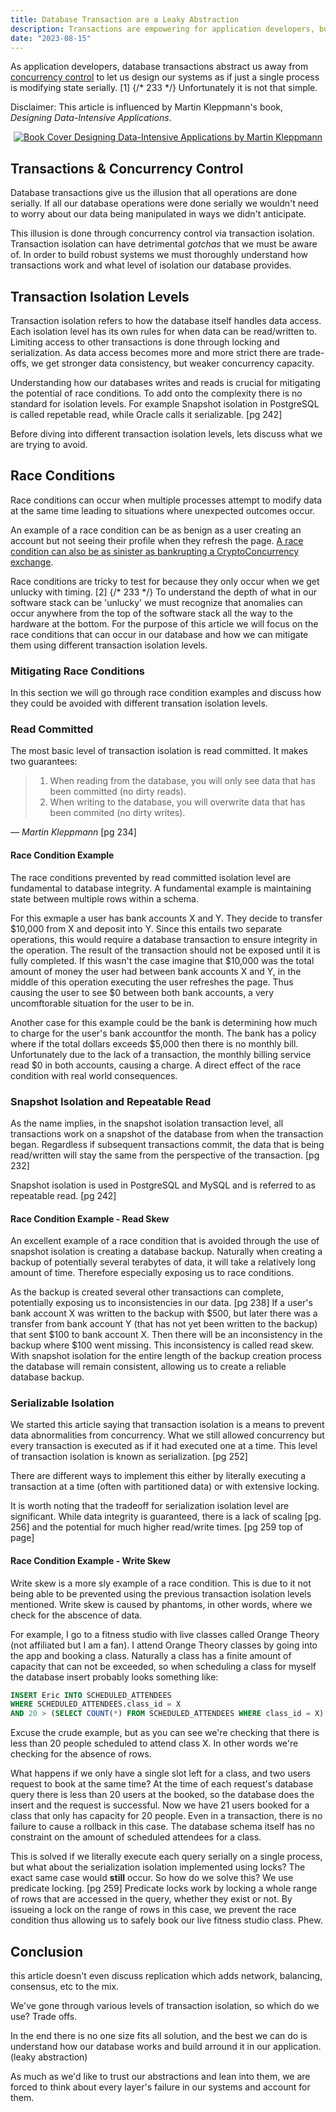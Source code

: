 ```yaml
---
title: Database Transaction are a Leaky Abstraction
description: Transactions are empowering for application developers, but the conversation doesn't stop there.
date: "2023-08-15"
---
```


As application developers, database transactions abstract us away from
[concurrency control](https://www.geeksforgeeks.org/concurrency-control-in-dbms/#)
to let us design our systems as if just a single process is modifying state serially. [1] {/* 233 */}
Unfortunately it is not that simple.

Disclaimer: This article is influenced by Martin Kleppmann's book, _Designing Data-Intensive Applications_.

<p align="center">
  <a
    alt="Designing Data-Intensive Applications by Martin Kleppmann"
    target="_blank"
    href="https://www.amazon.com/Designing-Data-Intensive-Applications-Reliable-Maintainable/dp/1449373321/ref=sr_1_1?keywords=martin+kleppmann%2527s+designing+data-intensive+applications&amp;qid=1691551612&amp;sprefix=martin+klep%252Caps%252C192&amp;sr=8-1&_encoding=UTF8&tag=ericventor-20&linkCode=ur2&linkId=e1be69645fddf1c77e3edaeafb9d9c2a&camp=1789&creative=9325"
  >
    <img
      src="https://encrypted-tbn3.gstatic.com/images?q=tbn:ANd9GcSlR4hC5tiypE9ftFBwNG1qi90tsMqcjs3cZB1vZrk7qZ5YV3dt"
      alt="Book Cover"
    />
    Designing Data-Intensive Applications by Martin Kleppmann
  </a>
</p>

## Transactions & Concurrency Control

Database transactions give us the illusion that all operations are done serially.
If all our database operations were done serially we wouldn't need to worry about our
data being manipulated in ways we didn't anticipate.

This illusion is done through concurrency control via transaction isolation.
Transaction isolation can have detrimental _gotchas_ that we must be aware of.
In order to build robust systems we must thoroughly understand how transactions
work and what level of isolation our database provides.

## Transaction Isolation Levels

Transaction isolation refers to how the database itself handles data access.
Each isolation level has its own rules for when data can be read/written to.
Limiting access to other transactions is done through locking and serialization.
As data access becomes more and more strict there are trade-offs, we get stronger
data consistency, but weaker concurrency capacity.

Understanding how our databases writes and reads is crucial for mitigating the potential
of race conditions. To add onto the complexity there is no standard for isolation levels.
For example Snapshot isolation in PostgreSQL is called repetable read, while Oracle
calls it serializable. [pg 242]

Before diving into different transaction isolation levels, lets discuss
what we are trying to avoid.

## Race Conditions

Race conditions can occur when multiple processes attempt to modify data at the same time
leading to situations where unexpected outcomes occur.

An example of a race condition can be as benign as a user creating an account
but not seeing their profile when they refresh the page.
[A race condition can also be as sinister as bankrupting a CryptoConcurrency exchange](https://old.reddit.com/r/Bitcoin/comments/1wtbiu/how_i_stole_roughly_100_btc_from_an_exchange_and/).

Race conditions are tricky to test for because they only occur when we get unlucky with timing. [2] {/* 233 */}
To understand the depth of what in our software stack can be 'unlucky' we must recognize
that anomalies can occur anywhere from the top of the software stack all the way to the
hardware at the bottom. For the purpose of this article we will focus on the race conditions
that can occur in our database and how we can mitigate them using different transaction isolation levels.

### Mitigating Race Conditions

In this section we will go through race condition examples and discuss how they could be avoided
with different transation isolation levels.

### Read Committed

The most basic level of transaction isolation is read committed. It makes two guarantees:

> 1. When reading from the database, you will only see data that has been committed (no dirty reads).
> 2. When writing to the database, you will overwrite data that has been commited (no dirty writes).

<cite>&mdash; Martin Kleppmann</cite> [pg 234]

#### Race Condition Example

The race conditions prevented by read committed isolation level are fundamental to database integrity.
A fundamental example is maintaining state between multiple rows within a schema.

For this exmaple a user has bank accounts X and Y. They decide to transfer $10,000 from X and deposit into Y.
Since this entails two separate operations, this would require a database transaction
to ensure integrity in the operation. The result of the transaction should not be exposed
until it is fully completed. If this wasn't the case imagine that $10,000 was the total amount of money
the user had between bank accounts X and Y, in the middle of this operation executing the user refreshes the page.
Thus causing the user to see $0 between both bank accounts, a very uncomftorable situation for the user to be in.

Another case for this example could be the bank is determining how much to charge for the user's bank
accountfor the month. The bank has a policy where if the total dollars exceeds $5,000 then there is no
monthly bill. Unfortunately due to the lack of a transaction, the monthly billing service read $0 in
both accounts, causing a charge. A direct effect of the race condition with real world consequences.

### Snapshot Isolation and Repeatable Read

As the name implies, in the snapshot isolation transaction level, all transactions work on a snapshot
of the database from when the transaction began. Regardless if subsequent transactions commit, the
data that is being read/written will stay the same from the perspective of the transaction. [pg 232]

Snapshot isolation is used in PostgreSQL and MySQL and is referred to as repeatable read. [pg 242]

#### Race Condition Example - Read Skew

An excellent example of a race condition that is avoided through the use of snapshot isolation is
creating a database backup. Naturally when creating a backup of potentially several terabytes of data,
it will take a relatively long amount of time. Therefore especially exposing us to race conditions.

As the backup is created several other transactions can complete, potentially exposing us to
inconsistencies in our data. [pg 238] If a user's bank account X was written to the backup with
$500, but later there was a transfer from bank account Y (that has not yet been written to the backup)
that sent $100 to bank account X. Then there will be an inconsistency in the backup
where $100 went missing. This inconsistency is called read skew. With snapshot isolation for
the entire length of the backup creation process the database will remain consistent, allowing us
to create a reliable database backup.

### Serializable Isolation

We started this article saying that transaction isolation is a means to prevent data abnormalities
from concurrency. What we still allowed concurrency but every transaction is executed as if it had
executed one at a time. This level of transaction isolation is known as serialization. [pg 252]

There are different ways to implement this either by literally executing a transaction at a time
(often with partitioned data) or with extensive locking.

It is worth noting that the tradeoff for serialization isolation level are significant. While
data integrity is guaranteed, there is a lack of scaling [pg. 256] and the potential for much
higher read/write times. [pg 259 top of page]

#### Race Condition Example - Write Skew

Write skew is a more sly example of a race condition. This is due to it not being
able to be prevented using the previous transaction isolation levels mentioned.
Write skew is caused by phantoms, in other words, where we check for the abscence of data.

For example, I go to a fitness studio with live classes called Orange Theory
(not affiliated but I am a fan). I attend Orange Theory classes by going into the app
and booking a class. Naturally a class has a finite amount of capacity that
can not be exceeded, so when scheduling a class for myself the database insert probably
looks something like:

```sql
INSERT Eric INTO SCHEDULED_ATTENDEES
WHERE SCHEDULED_ATTENDEES.class_id = X
AND 20 > (SELECT COUNT(*) FROM SCHEDULED_ATTENDEES WHERE class_id = X)
```

Excuse the crude example, but as you can see we're checking that there is less than
20 people scheduled to attend class X. In other words we're checking for the absence of rows.

What happens if we only have a single slot left for a class, and two users request to book at
the same time? At the time of each request's database query there is less than 20 users at the
booked, so the database does the insert and the request is successful. Now we have 21 users booked
for a class that only has capacity for 20 people. Even in a transaction, there is no failure to
cause a rollback in this case. The database schema itself has no constraint on the amount of
scheduled attendees for a class.

This is solved if we literally execute each query serially on a single process, but what about
the serialization isolation implemented using locks? The exact same case would **still** occur.
So how do we solve this? We use predicate locking. [pg 259] Predicate locks work by locking
a whole range of rows that are accessed in the query, whether they exist or not. By issueing a lock
on the range of rows in this case, we prevent the race condition thus allowing us to safely book
our live fitness studio class. Phew.

## Conclusion

this article doesn't even discuss replication which adds network, balancing, consensus, etc to the mix.

We've gone through various levels of transaction isolation, so which do we use? Trade offs.

In the end there is no one size fits all solution, and the best we can do is understand how our database
works and build arround it in our application. (leaky abstraction)

As much as we'd like to trust our abstractions and lean into them, we are forced to think about every layer's failure in our systems
and account for them.
